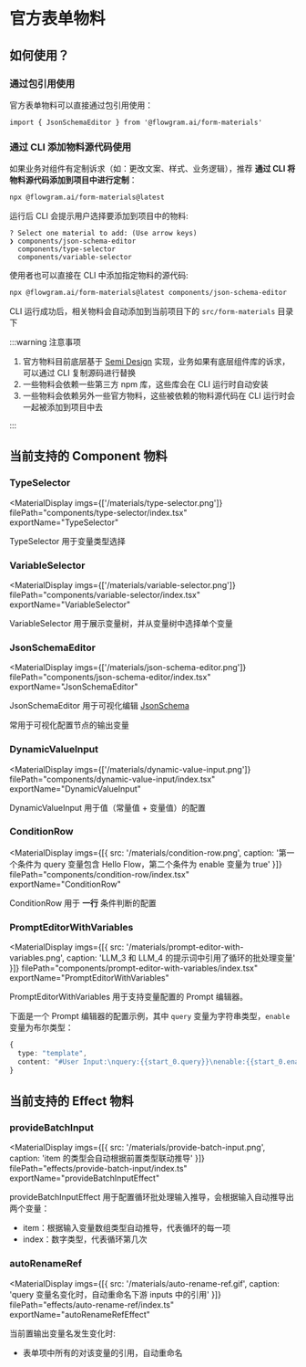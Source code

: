
# 官方表单物料

## 如何使用？

### 通过包引用使用

官方表单物料可以直接通过包引用使用：

<PackageManagerTabs command="install @flowgram.ai/form-materials" />

```tsx
import { JsonSchemaEditor } from '@flowgram.ai/form-materials'
```


### 通过 CLI 添加物料源代码使用


如果业务对组件有定制诉求（如：更改文案、样式、业务逻辑），推荐 **通过 CLI 将物料源代码添加到项目中进行定制**：

```bash
npx @flowgram.ai/form-materials@latest
```

运行后 CLI 会提示用户选择要添加到项目中的物料:

```console
? Select one material to add: (Use arrow keys)
❯ components/json-schema-editor
  components/type-selector
  components/variable-selector
```

使用者也可以直接在 CLI 中添加指定物料的源代码:

```bash
npx @flowgram.ai/form-materials@latest components/json-schema-editor
```

CLI 运行成功后，相关物料会自动添加到当前项目下的 `src/form-materials` 目录下

:::warning 注意事项

1. 官方物料目前底层基于 [Semi Design](https://semi.design/) 实现，业务如果有底层组件库的诉求，可以通过 CLI 复制源码进行替换
2. 一些物料会依赖一些第三方 npm 库，这些库会在 CLI 运行时自动安装
3. 一些物料会依赖另外一些官方物料，这些被依赖的物料源代码在 CLI 运行时会一起被添加到项目中去

:::

## 当前支持的 Component 物料

### TypeSelector

<MaterialDisplay
  imgs={['/materials/type-selector.png']}
  filePath="components/type-selector/index.tsx"
  exportName="TypeSelector"
>
  TypeSelector 用于变量类型选择
</MaterialDisplay>


### VariableSelector

<MaterialDisplay
  imgs={['/materials/variable-selector.png']}
  filePath="components/variable-selector/index.tsx"
  exportName="VariableSelector"
>
  VariableSelector 用于展示变量树，并从变量树中选择单个变量
</MaterialDisplay>


### JsonSchemaEditor

<MaterialDisplay
  imgs={['/materials/json-schema-editor.png']}
  filePath="components/json-schema-editor/index.tsx"
  exportName="JsonSchemaEditor"
>
  JsonSchemaEditor 用于可视化编辑 [JsonSchema](https://json-schema.org/)

  常用于可视化配置节点的输出变量
</MaterialDisplay>


### DynamicValueInput

<MaterialDisplay
  imgs={['/materials/dynamic-value-input.png']}
  filePath="components/dynamic-value-input/index.tsx"
  exportName="DynamicValueInput"
>
  DynamicValueInput 用于值（常量值 + 变量值）的配置
</MaterialDisplay>


### ConditionRow

<MaterialDisplay
  imgs={[{ src: '/materials/condition-row.png', caption: '第一个条件为 query 变量包含 Hello Flow，第二个条件为 enable 变量为 true' }]}
  filePath="components/condition-row/index.tsx"
  exportName="ConditionRow"
>
  ConditionRow 用于 **一行** 条件判断的配置
</MaterialDisplay>

### PromptEditorWithVariables

<MaterialDisplay
  imgs={[{ src: '/materials/prompt-editor-with-variables.png', caption: 'LLM_3 和 LLM_4 的提示词中引用了循环的批处理变量' }]}
  filePath="components/prompt-editor-with-variables/index.tsx"
  exportName="PromptEditorWithVariables"
>
  PromptEditorWithVariables 用于支持变量配置的 Prompt 编辑器。

  下面是一个 Prompt 编辑器的配置示例，其中 `query` 变量为字符串类型，`enable` 变量为布尔类型：
  ```typescript
  {
    type: "template",
    content: "#User Input:\nquery:{{start_0.query}}\nenable:{{start_0.enable}}"
  }
  ```
</MaterialDisplay>

## 当前支持的 Effect 物料

### provideBatchInput

<MaterialDisplay
  imgs={[{ src: '/materials/provide-batch-input.png', caption: 'item 的类型会自动根据前置类型联动推导' }]}
  filePath="effects/provide-batch-input/index.ts"
  exportName="provideBatchInputEffect"
>
  provideBatchInputEffect 用于配置循环批处理输入推导，会根据输入自动推导出两个变量：
  - item：根据输入变量数组类型自动推导，代表循环的每一项
  - index：数字类型，代表循环第几次
</MaterialDisplay>

### autoRenameRef

<MaterialDisplay
  imgs={[{ src: '/materials/auto-rename-ref.gif', caption: 'query 变量名变化时，自动重命名下游 inputs 中的引用' }]}
  filePath="effects/auto-rename-ref/index.ts"
  exportName="autoRenameRefEffect"
>
  当前置输出变量名发生变化时:
  - 表单项中所有的对该变量的引用，自动重命名
</MaterialDisplay>
